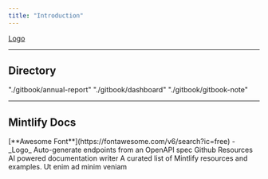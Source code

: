 ```yaml
---
title: "Introduction"
---
```


[Logo](https://fontawesome.com/search?o=r&ic=free&new=yes)

---

## Directory

<CardGroup cols={2}>
  <Card title="Annual Report" icon="pen-to-square" href="./gitbook/annual-report">
    "./gitbook/annual-report"
  </Card>
  <Card title="Projects" icon="mug-hot" href="./gitbook/projects">
    
  </Card>
  <Card title="Dashboard" icon="chart-line" href="./gitbook/dashboard">
    "./gitbook/dashboard"
  </Card>
  <Card title="Gitbook" icon="city" href="./gitbook/gitbook-note">
    "./gitbook/gitbook-note"
  </Card>
</CardGroup>

---

## Mintlify Docs

<CardGroup cols={2}>
  <Card title="Customize Style" icon="palette" href="https://mintlify.com/docs/settings/global">
    [**Awesome Font**](https://fontawesome.com/v6/search?ic=free) - _Logo_
  </Card>
  <Card title="Reference APIs" icon="code" href="https://mintlify.com/docs/api-playground/openapi">
    Auto-generate endpoints from an OpenAPI spec
  </Card>
  <Card title="Add Components" icon="screwdriver-wrench" href="https://mintlify.com/docs/content/components/accordions">
    
  </Card>
  <Card title="Showcase" icon="stars" href="https://mintlify.com/customers">
    
  </Card>
</CardGroup>

<Note>
  Github Resources
</Note>

<CardGroup cols={3}>
  <Card title="✍️ Mintlify Writer" icon="github" href="https://github.com/mintlify/writer">
    AI powered documentation writer
  </Card>
  <Card title="awesome-mintlify" icon="github" href="https://github.com/mintlify/awesome-mintlify">
    A curated list of Mintlify resources and examples.
  </Card>
  <Card title="Third Card" icon="square-3">
    Ut enim ad minim veniam
  </Card>
</CardGroup>